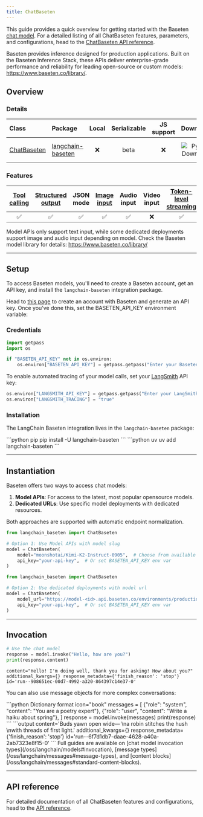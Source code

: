 ```yaml
---
title: ChatBaseten
---
```


This guide provides a quick overview for getting started with the Baseten [chat model](/oss/langchain/models). For a detailed listing of all ChatBaseten features, parameters, and configurations, head to the [ChatBaseten API reference](https://python.langchain.com/api_reference/baseten/chat_models/langchain_baseten.chat_models.ChatBaseten.html).

Baseten provides inference designed for production applications. Built on the Baseten Inference Stack, these APIs deliver enterprise-grade performance and reliability for leading open-source or custom models: https://www.baseten.co/library/.

## Overview

### Details

| Class | Package | Local | Serializable | JS support | Downloads | Version |
| :--- | :--- | :---: | :---: |  :---: | :---: | :---: |
| [ChatBaseten](https://python.langchain.com/api_reference/baseten/chat_models/langchain_baseten.chat_models.ChatBaseten.html) | [langchain-baseten](https://python.langchain.com/api_reference/baseten/index.html) | ❌ | beta | ❌ | ![PyPI - Downloads](https://img.shields.io/pypi/dm/langchain-baseten?style=flat-square&label=%20) | ![PyPI - Version](https://img.shields.io/pypi/v/langchain-baseten?style=flat-square&label=%20) |

### Features

| [Tool calling](/oss/langchain/tools) | [Structured output](/oss/langchain/structured-output) | JSON mode | [Image input](/oss/langchain/messages#multimodal) | Audio input | Video input | [Token-level streaming](/oss/langchain/streaming/) | Native async | [Token usage](/oss/langchain/models#token-usage) | [Logprobs](/oss/langchain/models#log-probabilities) |
| :---: | :---: | :---: | :---: |  :---: | :---: | :---: | :---: | :---: | :---: |
| ✅ | ✅ | ✅ | ✅ | ✅ | ❌ | ✅ | ✅ | ✅ | ❌ |

Model APIs only support text input, while some dedicated deployments support image and audio input depending on model. Check the Baseten model library for details: https://www.baseten.co/library/

---

## Setup

To access Baseten models, you'll need to create a Baseten account, get an API key, and install the `langchain-baseten` integration package.

Head to [this page](https://app.baseten.co) to create an account with Baseten and generate an API key. Once you've done this, set the BASETEN_API_KEY environment variable:

### Credentials

```python Set API key icon="key"
import getpass
import os

if "BASETEN_API_KEY" not in os.environ:
    os.environ["BASETEN_API_KEY"] = getpass.getpass("Enter your Baseten API key: ")
```

To enable automated <Tooltip tip="Log each step of a model's execution to debug and improve it">tracing</Tooltip> of your model calls, set your [LangSmith](https://docs.smith.langchain.com/) API key:

```python Enable tracing icon="flask"
os.environ["LANGSMITH_API_KEY"] = getpass.getpass("Enter your LangSmith API key: ")
os.environ["LANGSMITH_TRACING"] = "true"
```

### Installation

The LangChain Baseten integration lives in the `langchain-baseten` package:

<CodeGroup>
    ```python pip
    pip install -U langchain-baseten
    ```
    ```python uv
    uv add langchain-baseten
    ```
</CodeGroup>

---

## Instantiation

Baseten offers two ways to access chat models:

1. **Model APIs**: For access to the latest, most popular opensource models.
2. **Dedicated URLs**: Use specific model deployments with dedicated resources.

Both approaches are supported with automatic endpoint normalization.


```python Initialize with model slug icon="robot"
from langchain_baseten import ChatBaseten

# Option 1: Use Model APIs with model slug
model = ChatBaseten(
    model="moonshotai/Kimi-K2-Instruct-0905",  # Choose from available model slugs: https://docs.baseten.co/development/model-apis/overview#supported-models
    api_key="your-api-key",  # Or set BASETEN_API_KEY env var
)
```

```python Initialize with model URL icon="link"
from langchain_baseten import ChatBaseten

# Option 2: Use dedicated deployments with model url
model = ChatBaseten(
    model_url="https://model-<id>.api.baseten.co/environments/production/predict",
    api_key="your-api-key",  # Or set BASETEN_API_KEY env var
)
```

---

## Invocation

```python Basic invocation icon="play"
# Use the chat model
response = model.invoke("Hello, how are you?")
print(response.content)
```

```output
content="Hello! I'm doing well, thank you for asking! How about you?" additional_kwargs={} response_metadata={'finish_reason': 'stop'} id='run--908651ec-00d7-4992-a320-864397c14e37-0'
```

You can also use message objects for more complex conversations:

<CodeGroup>
    ```python Dictionary format icon="book"
    messages = [
        {"role": "system", "content": "You are a poetry expert"},
        {"role": "user", "content": "Write a haiku about spring"},
    ]
    response = model.invoke(messages)
    print(response)
    ```
</CodeGroup>
```output
content='Buds yawn open wide—  \na robin stitches the hush  \nwith threads of first light.' additional_kwargs={} response_metadata={'finish_reason': 'stop'} id='run--6f7d1db7-daae-4628-a40a-2ab7323e8f15-0'
```


<Tip>
    Full guides are available on [chat model invocation types](/oss/langchain/models#invocation), [message types](/oss/langchain/messages#message-types), and [content blocks](/oss/langchain/messages#standard-content-blocks).
</Tip>

---

## API reference

For detailed documentation of all ChatBaseten features and configurations, head to the [API reference](https://python.langchain.com/api_reference/baseten/chat_models/langchain_baseten.chat_models.ChatBaseten.html).
